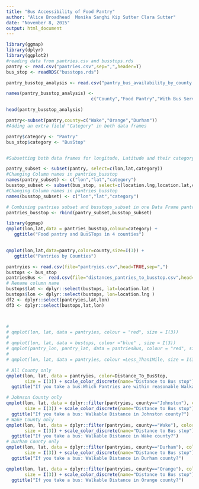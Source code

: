 ```yaml
---
title: "Bus Accessibility of Food Pantry"
author: "Alice Broadhead  Monika Sanghi Kip Sutter Clara Sutter"
date: "November 8, 2015"
output: html_document
---
```



```r
library(ggmap)
library(dplyr)
library(ggplot2)
#reading data from pantries.csv and busstops.rds
pantry <- read.csv("pantries.csv",sep=",",header=T)
bus_stop <- readRDS("busstops.rds")

pantry_busstop_analysis <- read.csv("pantry_bus_availability_by_county.csv",header=T,sep=",")

names(pantry_busstop_analysis) <- 
                                c("County","Food Pantry","With Bus Service","% Bus Service")

head(pantry_busstop_analysis)

pantry<-subset(pantry,county=c("Wake","Orange","Durham"))
#Adding an extra field "Category" in both data frames 

pantry$category <- "Pantry"
bus_stop$category <- "BusStop"


#Subsetting both data frames for longitude, Latitude and their category

pantry_subset <- subset(pantry, select=c(lon,lat,category))
#Changing Column names in pantries_busstop
names(pantry_subset) <- c("lon","lat","category")
busstop_subset <- subset(bus_stop, select=c(location.lng,location.lat,category))
#Changing Column names in pantries_busstop
names(busstop_subset) <- c("lon","lat","category")

# Combining pantries subset and busstops_subset in one Data Frame pantries_busstop
pantries_busstop <- rbind(pantry_subset,busstop_subset)

```



```r
library(ggmap)
qmplot(lon,lat,data = pantries_busstop,colour=category) +
   ggtitle("Food pantry and BusSTops in 4 counties")
  

qmplot(lon,lat,data=pantry,color=county,size=I(3)) +
   ggtitle("Pantries by Counties")

```

```r
pantryies <- read.csv(file="pantryies.csv",head=TRUE,sep=",")
bustops <- bus_stop
pantriesBus <-  read.csv(file="distances_pantries_to_busstop.csv",head=TRUE,sep=",")
# Rename column name 
bustops$lat <- dplyr::select(bustops, lat=location.lat )
bustops$lon <- dplyr::select(bustops, lon=location.lng )
df2 <- dplyr::select(pantryies,lat,lon)
df3 <- dplyr::select(bustops,lat,lon)



# 
# qmplot(lon, lat, data = pantryies, colour = "red", size = I(3))
# 
# qmplot(lon, lat, data = bustops, colour ="blue" , size = I(3))
# qmplot(pantry_lon, pantry_lat, data = pantriesBus, colour = "red", size = I(3))
# 
# qmplot(lon, lat, data = pantryies, colour =Less_Than1Mile, size = I(3))

# All County only
qmplot(lon, lat, data = pantryies, color=Distance_To_BusStop,
       size = I(3)) + scale_color_discrete(name="Distance to Bus stop") + 
  ggtitle("If you take a bus:Which Pantries are within reasonable Walkable Distance?")

# Johnson County only
qmplot(lon, lat, data = dplyr::filter(pantryies, county=="Johnston"), color=Distance_To_BusStop,
       size = I(3)) + scale_color_discrete(name="Distance to Bus stop") + 
  ggtitle("If you take a bus: Walkable Distance in Johnston county?")
# Wake County only
qmplot(lon, lat, data = dplyr::filter(pantryies, county=="Wake"), color=Distance_To_BusStop,
       size = I(3)) + scale_color_discrete(name="Distance to Bus stop") + 
  ggtitle("If you take a bus: Walkable Distance in Wake county?")
# Durham County only
qmplot(lon, lat, data = dplyr::filter(pantryies, county=="Durham"), color=Distance_To_BusStop,
       size = I(3)) + scale_color_discrete(name="Distance to Bus stop") + 
  ggtitle("If you take a bus: Walkable Distance in Durham county?")

qmplot(lon, lat, data = dplyr::filter(pantryies, county=="Orange"), color=Distance_To_BusStop,
       size = I(3)) + scale_color_discrete(name="Distance to Bus stop") + 
  ggtitle("If you take a bus: Walkable Distance in Orange county?")
```

